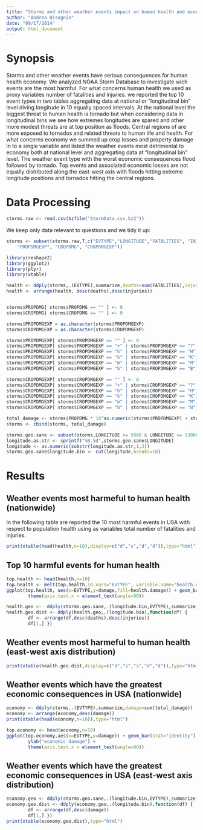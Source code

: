 ```yaml
---
title: "Storms and other weather events impact on human health and economy in the USA"
author: "Andrea Bisognin"
date: "09/17/2014"
output: html_document
---
```


# Synopsis

Storms and other weather events have serious consequences for human health economy.
We analyzed NOAA Storm Database to investigate wich events are the most harmful.
For what concerns human health we used as proxy variables number of fatalities and injuries.  we reported the top 10 event types in two tables aggregating data at national or "longitudinal bin" level diving longitude in 10 equally spaced intervals.
At the national level the biggest threat to human health is tornado but when considering data in longitudinal bins we see how extremes longitudes are spared and other more modest threats are at top position as floods.
Central regions of are more exposed to tornados and related threats to human life and health.
For what concerns economy we summed up crop losses and property damage in to a single variable and listed the weather events most detrimental to economy both at national level and aggregating data at "longitudinal bin" level.
The weather event type with the worst economic consequences flood followed by tornado. 
Top events and associated economic losses are not equally distributed along the east-west axis with floods hitting extreme longitude positions and tornados hitting the central regions.


# Data Processing



```r
storms.raw <- read.csv(bzfile("StormData.csv.bz2"))
```

We keep only data relevant to questions and we tidy it up:

```r
storms <- subset(storms.raw,T,c("EVTYPE","LONGITUDE","FATALITIES", "INJURIES", "PROPDMG", 
    "PROPDMGEXP", "CROPDMG", "CROPDMGEXP"))


```



```r
library(reshape2)
library(ggplot2)
library(plyr)
library(xtable)
```


```r
health <- ddply(storms,.(EVTYPE),summarize,deaths=sum(FATALITIES),injuries=sum(INJURIES))
health <- arrange(health, desc(deaths),desc(injuries))


storms$PROPDMG[ storms$PROPDMG == "" ] <- 0
storms$CROPDMG[ storms$CROPDMG == "" ] <- 0

storms$PROPDMGEXP = as.character(storms$PROPDMGEXP)
storms$CROPDMGEXP = as.character(storms$CROPDMGEXP)

storms$PROPDMGEXP[ storms$PROPDMGEXP == "" ] <- 0
storms$PROPDMGEXP[ storms$PROPDMGEXP == "+" | storms$PROPDMGEXP == "?" |storms$PROPDMGEXP == "-" | storms$PROPDMGEXP == "1"  ] <- 1
storms$PROPDMGEXP[ storms$PROPDMGEXP == "h" | storms$PROPDMGEXP == "H"] <- 2
storms$PROPDMGEXP[ storms$PROPDMGEXP == "k" | storms$PROPDMGEXP == "K"] <- 3
storms$PROPDMGEXP[ storms$PROPDMGEXP == "m" | storms$PROPDMGEXP == "M"] <- 6
storms$PROPDMGEXP[ storms$PROPDMGEXP == "b" | storms$PROPDMGEXP == "B"] <- 9

storms$CROPDMGEXP[ storms$CROPDMGEXP == "" ] <- 0
storms$CROPDMGEXP[ storms$CROPDMGEXP == "+" | storms$CROPDMGEXP == "?" | storms$CROPDMGEXP == "-" | storms$CROPDMGEXP == "1"  ] <- 1
storms$CROPDMGEXP[ storms$CROPDMGEXP == "h" | storms$CROPDMGEXP == "H"] <- 2
storms$CROPDMGEXP[ storms$CROPDMGEXP == "k" | storms$CROPDMGEXP == "K"] <- 3
storms$CROPDMGEXP[ storms$CROPDMGEXP == "m" | storms$CROPDMGEXP == "M"] <- 6
storms$CROPDMGEXP[ storms$CROPDMGEXP == "b" | storms$CROPDMGEXP == "B"] <- 9

total_damage <- storms$PROPDMG * 10^as.numeric(storms$PROPDMGEXP) + storms$CROPDMG * 10^as.numeric(storms$CROPDMGEXP)
storms <- cbind(storms, total_damage)

storms.geo.sane <- subset(storms,LONGITUDE >= 5000 & LONGITUDE <= 13000)
longitude.as.str <- sprintf("%0.5d",storms.geo.sane$LONGITUDE)
longitude <- as.numeric(substr(longitude.as.str,1,3))
storms.geo.sane$longitude.bin <- cut(longitude,breaks=10)

```


# Results
## Weather events most harmeful to human health (nationwide)

In the following table are reported the 10 most harmful events in USA with respect to population health using as variables total number of fatalities and injuries. 

```r
print(xtable(head(health,n=10),display=c("d","s","d","d")),type="html")
```

## Top 10 harmful events for human health 
```r
top.health <- head(health,n=10)
top.health <- melt(top.health,id.vars="EVTYPE", variable.name="health.damage",value.name="damage")
ggplot(top.health, aes(x=EVTYPE,y=damage,fill=health.damage)) + geom_bar(stat="identity") +
        theme(axis.text.x = element_text(angle=90))
```


```r
health.geo <-  ddply(storms.geo.sane,.(longitude.bin,EVTYPE),summarize,deaths=sum(FATALITIES,na.rm=T),injuries=sum(INJURIES,na.rm=T))
health.geo.dist <- ddply(health.geo,.(longitude.bin),function(df) { 
        df <- arrange(df,desc(deaths),desc(injuries))
        df[1,] })
```

## Weather events most harmeful to human health (east-west axis distribution)
```r
print(xtable(health.geo.dist,display=c("d","s","s","d","d")),type="html")
```

## Weather events which have the greatest economic consequences in USA (nationwide)
```r
economy <- ddply(storms,.(EVTYPE),summarize,damage=sum(total_damage))
economy <- arrange(economy,desc(damage))
print(xtable(head(economy,n=10)),type="html")
```

```r
top.economy <- head(economy,n=10)
ggplot(top.economy,aes(x=EVTYPE,y=damage)) + geom_bar(stat="identity") + 
        ylab("economic damage") +
        theme(axis.text.x = element_text(angle=90))

```


## Weather events which have the greatest economic consequences in USA (east-west axis distribution)
```r
economy.geo <- ddply(storms.geo.sane,.(longitude.bin,EVTYPE),summarize,damage=sum(total_damage))
economy.geo.dist <- ddply(economy.geo,.(longitude.bin),function(df) { 
        df <- arrange(df,desc(damage))
        df[1,] })
print(xtable(economy.geo.dist),type="html")
```

